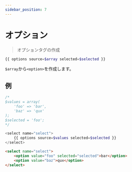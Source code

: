 ```yaml
---
sidebar_position: 7
---
```


# オプション

> オプションタグの作成

```php
{{ options source=$array selected=$selected }}
```

`$array`から`<option>`を作成します。

## 例

```php title="テンプレート"
/*
$values = array(
    'foo' => 'bar',
    'baz' => 'qux'
);
$selected = 'foo';
*/

<select name="select">
    {{ options source=$values selected=$selected }}
</select>
```

```html title="出力"
<select name="select">
    <option value="foo" selected="selected">bar</option>
    <option value="baz">qux</option>
</select>
```
